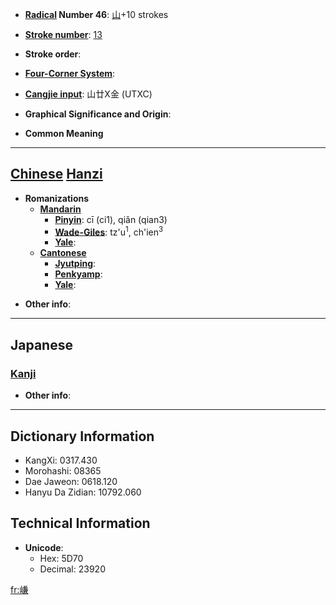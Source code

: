 * '''[[Wiktionary:Chinese radical index| Radical]] Number 46''': [[Wiktionary:Chinese radical index 山|山]]+10 strokes

* '''[[Wiktionary:Chinese total strokes index|Stroke number]]''': [[Wiktionary:Chinese total strokes index 13|13]]

* '''Stroke order''': 

* '''[[Wiktionary:Chinese four corner index|Four-Corner System]]''': 

* '''[[Wiktionary:Chinese Cangjie index|Cangjie input]]''': 山廿X金 (UTXC)

* '''Graphical Significance and Origin''': 

* '''Common Meaning'''

----

== [[Chinese]] [[Hanzi]] ==

* '''Romanizations'''
** '''[[Mandarin]]'''
*** '''[[Pinyin]]''': cī (ci1), qiǎn (qian3)
*** '''[[Wade-Giles]]''': tz'u<sup>1</sup>, ch'ien<sup>3</sup>
*** '''[[Yale]]''': 
** '''[[Cantonese]]'''
*** '''[[Jyutping]]''':
*** '''[[Penkyamp]]''': 
*** '''[[Yale]]''': 

* '''Other info''': 

----

==Japanese==
===[[Kanji]]===
{{kanji|on readings=[[けん]] (ken), [[かん]] (kan)
|kun readings=[[やまのたくいさま]] (yamanotakuisama)
}}

* '''Other info''':  

----

== Dictionary Information ==

* KangXi: 0317.430
* Morohashi: 08365
* Dae Jaweon: 0618.120
* Hanyu Da Zidian: 10792.060

== Technical Information ==

* '''Unicode''':
** Hex: 5D70
** Decimal: 23920

[[fr:嵰]]